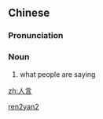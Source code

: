==Chinese==
{{zh-forms}}

===Pronunciation===
{{zh-pron
|m=rényán
|h=pfs=ngìn-ngièn
|cat=n
}}

===Noun===
{{zh-noun}}

# {{lb|zh|literary}} what people are saying

[[Category:Mandarin literary terms|ren2yan2]]

[[zh:人言]]